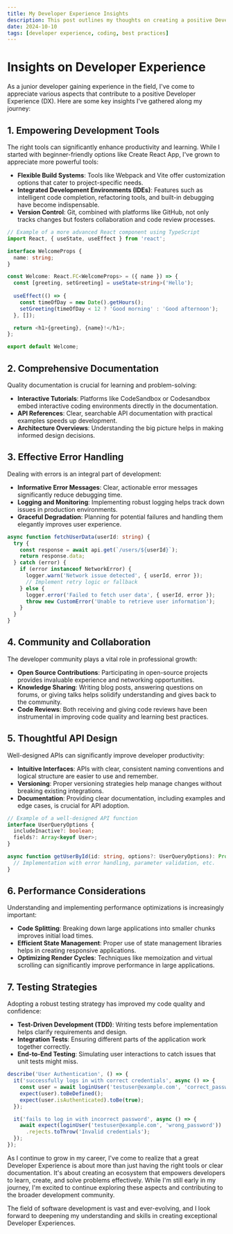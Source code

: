 ```yaml
---
title: My Developer Experience Insights
description: This post outlines my thoughts on creating a positive Developer Experience (DX).
date: 2024-10-10
tags: [developer experience, coding, best practices]
---
```


# Insights on Developer Experience

As a junior developer gaining experience in the field, I've come to appreciate various aspects that contribute to a positive Developer Experience (DX). Here are some key insights I've gathered along my journey:

## 1. Empowering Development Tools

The right tools can significantly enhance productivity and learning. While I started with beginner-friendly options like Create React App, I've grown to appreciate more powerful tools:

- **Flexible Build Systems**: Tools like Webpack and Vite offer customization options that cater to project-specific needs.
- **Integrated Development Environments (IDEs)**: Features such as intelligent code completion, refactoring tools, and built-in debugging have become indispensable.
- **Version Control**: Git, combined with platforms like GitHub, not only tracks changes but fosters collaboration and code review processes.

```typescript
// Example of a more advanced React component using TypeScript
import React, { useState, useEffect } from 'react';

interface WelcomeProps {
  name: string;
}

const Welcome: React.FC<WelcomeProps> = ({ name }) => {
  const [greeting, setGreeting] = useState<string>('Hello');
  
  useEffect(() => {
    const timeOfDay = new Date().getHours();
    setGreeting(timeOfDay < 12 ? 'Good morning' : 'Good afternoon');
  }, []);

  return <h1>{greeting}, {name}!</h1>;
};

export default Welcome;
```

## 2. Comprehensive Documentation

Quality documentation is crucial for learning and problem-solving:

- **Interactive Tutorials**: Platforms like CodeSandbox or Codesandbox embed interactive coding environments directly in the documentation.
- **API References**: Clear, searchable API documentation with practical examples speeds up development.
- **Architecture Overviews**: Understanding the big picture helps in making informed design decisions.

## 3. Effective Error Handling

Dealing with errors is an integral part of development:

- **Informative Error Messages**: Clear, actionable error messages significantly reduce debugging time.
- **Logging and Monitoring**: Implementing robust logging helps track down issues in production environments.
- **Graceful Degradation**: Planning for potential failures and handling them elegantly improves user experience.

```typescript
async function fetchUserData(userId: string) {
  try {
    const response = await api.get(`/users/${userId}`);
    return response.data;
  } catch (error) {
    if (error instanceof NetworkError) {
      logger.warn('Network issue detected', { userId, error });
      // Implement retry logic or fallback
    } else {
      logger.error('Failed to fetch user data', { userId, error });
      throw new CustomError('Unable to retrieve user information');
    }
  }
}
```

## 4. Community and Collaboration

The developer community plays a vital role in professional growth:

- **Open Source Contributions**: Participating in open-source projects provides invaluable experience and networking opportunities.
- **Knowledge Sharing**: Writing blog posts, answering questions on forums, or giving talks helps solidify understanding and gives back to the community.
- **Code Reviews**: Both receiving and giving code reviews have been instrumental in improving code quality and learning best practices.

## 5. Thoughtful API Design

Well-designed APIs can significantly improve developer productivity:

- **Intuitive Interfaces**: APIs with clear, consistent naming conventions and logical structure are easier to use and remember.
- **Versioning**: Proper versioning strategies help manage changes without breaking existing integrations.
- **Documentation**: Providing clear documentation, including examples and edge cases, is crucial for API adoption.

```typescript
// Example of a well-designed API function
interface UserQueryOptions {
  includeInactive?: boolean;
  fields?: Array<keyof User>;
}

async function getUserById(id: string, options?: UserQueryOptions): Promise<Partial<User>> {
  // Implementation with error handling, parameter validation, etc.
}
```

## 6. Performance Considerations

Understanding and implementing performance optimizations is increasingly important:

- **Code Splitting**: Breaking down large applications into smaller chunks improves initial load times.
- **Efficient State Management**: Proper use of state management libraries helps in creating responsive applications.
- **Optimizing Render Cycles**: Techniques like memoization and virtual scrolling can significantly improve performance in large applications.

## 7. Testing Strategies

Adopting a robust testing strategy has improved my code quality and confidence:

- **Test-Driven Development (TDD)**: Writing tests before implementation helps clarify requirements and design.
- **Integration Tests**: Ensuring different parts of the application work together correctly.
- **End-to-End Testing**: Simulating user interactions to catch issues that unit tests might miss.

```typescript
describe('User Authentication', () => {
  it('successfully logs in with correct credentials', async () => {
    const user = await loginUser('testuser@example.com', 'correct_password');
    expect(user).toBeDefined();
    expect(user.isAuthenticated).toBe(true);
  });

  it('fails to log in with incorrect password', async () => {
    await expect(loginUser('testuser@example.com', 'wrong_password'))
      .rejects.toThrow('Invalid credentials');
  });
});
```

As I continue to grow in my career, I've come to realize that a great Developer Experience is about more than just having the right tools or clear documentation. It's about creating an ecosystem that empowers developers to learn, create, and solve problems effectively. While I'm still early in my journey, I'm excited to continue exploring these aspects and contributing to the broader development community.

The field of software development is vast and ever-evolving, and I look forward to deepening my understanding and skills in creating exceptional Developer Experiences.